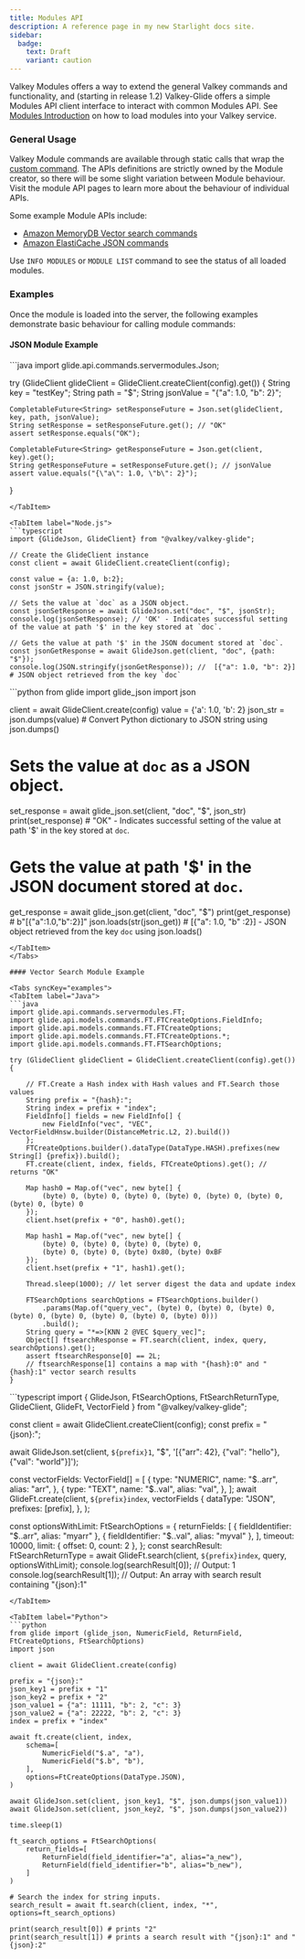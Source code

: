 ```yaml
---
title: Modules API
description: A reference page in my new Starlight docs site.
sidebar:
  badge:
    text: Draft
    variant: caution
---
```



Valkey Modules offers a way to extend the general Valkey commands and functionality, and (starting in release 1.2) Valkey-Glide offers a simple Modules API client interface to interact with common Modules API. See [Modules Introduction](https://valkey.io/topics/modules-intro/) on how to load modules into your Valkey service. 

### General Usage

Valkey Module commands are available through static calls that wrap the [custom command](https://github.com/valkey-io/valkey-glide/wiki/General-Concepts#custom-command).  The APIs definitions are strictly owned by the Module creator, so there will be some slight variation between Module behaviour.  Visit the module API pages to learn more about the behaviour of individual APIs. 

Some example Module APIs include: 

* [Amazon MemoryDB Vector search commands](https://docs.aws.amazon.com/memorydb/latest/devguide/vector-search-commands.html)
* [Amazon ElastiCache JSON commands](https://docs.aws.amazon.com/AmazonElastiCache/latest/dg/json-list-commands.html)

Use `INFO MODULES` or `MODULE LIST` command to see the status of all loaded modules.

### Examples

Once the module is loaded into the server, the following examples demonstrate basic behaviour for calling module commands: 

#### JSON Module Example

<Tabs syncKey="examples">
<TabItem label="Java">
```java
import glide.api.commands.servermodules.Json;

try (GlideClient glideClient = GlideClient.createClient(config).get()) {
    String key = "testKey";
    String path = "$";
    String jsonValue = "{\"a\": 1.0, \"b\": 2}";

    CompletableFuture<String> setResponseFuture = Json.set(glideClient, key, path, jsonValue);
    String setResponse = setResponseFuture.get(); // "OK"
    assert setResponse.equals("OK");

    CompletableFuture<String> getResponseFuture = Json.get(client, key).get();
    String getResponseFuture = setResponseFuture.get(); // jsonValue
    assert value.equals("{\"a\": 1.0, \"b\": 2}");
}
```
</TabItem>

<TabItem label="Node.js">
```typescript
import {GlideJson, GlideClient} from "@valkey/valkey-glide";

// Create the GlideClient instance
const client = await GlideClient.createClient(config);

const value = {a: 1.0, b:2};
const jsonStr = JSON.stringify(value);

// Sets the value at `doc` as a JSON object.
const jsonSetResponse = await GlideJson.set("doc", "$", jsonStr);
console.log(jsonSetResponse); // 'OK' - Indicates successful setting of the value at path '$' in the key stored at `doc`.

// Gets the value at path '$' in the JSON document stored at `doc`.
const jsonGetResponse = await GlideJson.get(client, "doc", {path: "$"});
console.log(JSON.stringify(jsonGetResponse)); //  [{"a": 1.0, "b": 2}] # JSON object retrieved from the key `doc`
```
</TabItem>

<TabItem label="Python">
```python
from glide import glide_json
import json

client = await GlideClient.create(config)
value = {'a': 1.0, 'b': 2}
json_str = json.dumps(value) # Convert Python dictionary to JSON string using json.dumps()

# Sets the value at `doc` as a JSON object.
set_response = await glide_json.set(client, "doc", "$", json_str)
print(set_response) # "OK" - Indicates successful setting of the value at path '$' in the key stored at `doc`.

# Gets the value at path '$' in the JSON document stored at `doc`.
get_response = await glide_json.get(client, "doc", "$") 
print(get_response) # b"[{\"a\":1.0,\"b\":2}]" 
json.loads(str(json_get)) # [{"a": 1.0, "b" :2}] - JSON object retrieved from the key `doc` using json.loads()
```
</TabItem>
</Tabs>

#### Vector Search Module Example

<Tabs syncKey="examples">
<TabItem label="Java">
```java
import glide.api.commands.servermodules.FT;
import glide.api.models.commands.FT.FTCreateOptions.FieldInfo;
import glide.api.models.commands.FT.FTCreateOptions;
import glide.api.models.commands.FT.FTCreateOptions.*;
import glide.api.models.commands.FT.FTSearchOptions;

try (GlideClient glideClient = GlideClient.createClient(config).get()) {

    // FT.Create a Hash index with Hash values and FT.Search those values
    String prefix = "{hash}:";
    String index = prefix + "index";
    FieldInfo[] fields = new FieldInfo[] {
        new FieldInfo("vec", "VEC", VectorFieldHnsw.builder(DistanceMetric.L2, 2).build())
    };
    FTCreateOptions.builder().dataType(DataType.HASH).prefixes(new String[] {prefix}).build();
    FT.create(client, index, fields, FTCreateOptions).get(); // returns "OK"

    Map hash0 = Map.of("vec", new byte[] {
        (byte) 0, (byte) 0, (byte) 0, (byte) 0, (byte) 0, (byte) 0, (byte) 0, (byte) 0
    });
    client.hset(prefix + "0", hash0).get();
    
    Map hash1 = Map.of("vec", new byte[] {
        (byte) 0, (byte) 0, (byte) 0, (byte) 0,
        (byte) 0, (byte) 0, (byte) 0x80, (byte) 0xBF
    });
    client.hset(prefix + "1", hash1).get();

    Thread.sleep(1000); // let server digest the data and update index

    FTSearchOptions searchOptions = FTSearchOptions.builder()
        .params(Map.of("query_vec", (byte) 0, (byte) 0, (byte) 0, (byte) 0, (byte) 0, (byte) 0, (byte) 0, (byte) 0)))
        .build();
    String query = "*=>[KNN 2 @VEC $query_vec]";
    Object[] ftsearchResponse = FT.search(client, index, query, searchOptions).get();
    assert ftsearchResponse[0] == 2L;
    // ftsearchResponse[1] contains a map with "{hash}:0" and "{hash}:1" vector search results
}
```
</TabItem>

<TabItem label="Node.js">
```typescript
import {
    GlideJson,
    FtSearchOptions,
    FtSearchReturnType,
    GlideClient,
    GlideFt,
    VectorField
} from "@valkey/valkey-glide";

const client = await GlideClient.createClient(config);
const prefix = "{json}:";

await GlideJson.set(client, `${prefix}1`, "$", '[{"arr": 42}, {"val": "hello"}, {"val": "world"}]');

const vectorFields: VectorField[] = [
    {
        type: "NUMERIC",
        name: "$..arr",
        alias: "arr",
    },
    {
        type: "TEXT",
        name: "$..val",
        alias: "val",
    },
];
await GlideFt.create(client, `${prefix}index`, vectorFields
    {
        dataType: "JSON",
        prefixes: [prefix],
    },
);

const optionsWithLimit: FtSearchOptions = {
    returnFields: [
        { fieldIdentifier: "$..arr", alias: "myarr" },
        { fieldIdentifier: "$..val", alias: "myval" },
    ],
    timeout: 10000,
    limit: { offset: 0, count: 2 },
};
const searchResult: FtSearchReturnType = await GlideFt.search(client, `${prefix}index`, query, optionsWithLimit);
console.log(searchResult[0]); // Output: 1
console.log(searchResult[1]); // Output: An array with search result containing "{json}:1"
```
</TabItem>

<TabItem label="Python">
```python
from glide import (glide_json, NumericField, ReturnField, FtCreateOptions, FtSearchOptions)
import json

client = await GlideClient.create(config)

prefix = "{json}:"
json_key1 = prefix + "1"
json_key2 = prefix + "2"
json_value1 = {"a": 11111, "b": 2, "c": 3}
json_value2 = {"a": 22222, "b": 2, "c": 3}
index = prefix + "index"

await ft.create(client, index, 
    schema=[
        NumericField("$.a", "a"),
        NumericField("$.b", "b"),
    ],
    options=FtCreateOptions(DataType.JSON),
)

await GlideJson.set(client, json_key1, "$", json.dumps(json_value1))
await GlideJson.set(client, json_key2, "$", json.dumps(json_value2))

time.sleep(1)

ft_search_options = FtSearchOptions(
    return_fields=[
        ReturnField(field_identifier="a", alias="a_new"),
        ReturnField(field_identifier="b", alias="b_new"),
    ]
)

# Search the index for string inputs.
search_result = await ft.search(client, index, "*", options=ft_search_options)

print(search_result[0]) # prints "2"
print(search_result[1]) # prints a search result with "{json}:1" and "{json}:2"
```
</TabItem>
</Tabs>

